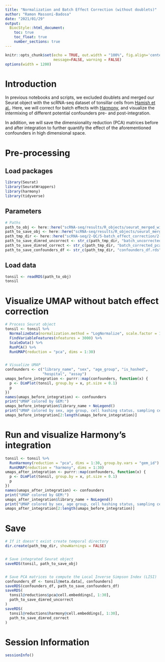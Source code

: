 ```yaml
---
title: "Normalization and Batch Effect Correction (without doublets)"
author: "Ramon Massoni-Badosa"
date: "2021/01/29"
output: 
  BiocStyle::html_document:
    toc: true
    toc_float: true
    number_sections: true
---
```


```r
knitr::opts_chunk$set(echo = TRUE, out.width = "100%", fig.align='center', 
                      message=FALSE, warning = FALSE)
options(width = 1200)
```


# Introduction

In previous notebooks and scripts, we excluded doublets and merged our Seurat object with the scRNA-seq dataset of tonsillar cells from [Hamish et al.](https://immunology.sciencemag.org/content/6/56/eabe6291). Here, we will correct for batch effects with [Harmony](https://www.nature.com/articles/s41592-019-0619-0), and visualize the intermixing of different potential confounders pre- and post-integration.

In addition, we will save the dimensionality reduction (PCA) matrices before and after integration to further quantify the effect of the aforementioned confounders in high dimensional space. 


# Pre-processing

## Load packages

```r
library(Seurat)
library(SeuratWrappers)
library(harmony)
library(tidyverse)
```


## Parameters

```r
# Paths
path_to_obj <- here::here("scRNA-seq/results/R_objects/seurat_merged_with_king_et_al.rds")
path_to_save_obj <- here::here("scRNA-seq/results/R_objects/seurat_merged_with_king_et_al_integrated.rds")
path_tmp_dir <- here::here("scRNA-seq/2-QC/5-batch_effect_correction/2-data_integration_king_et_al/tmp/")
path_to_save_dimred_uncorrect <- str_c(path_tmp_dir, "batch_uncorrected_pca.rds", sep = "")
path_to_save_dimred_correct <- str_c(path_tmp_dir, "batch_corrected_pca.rds", sep = "")
path_to_save_confounders_df <- str_c(path_tmp_dir, "confounders_df.rds", sep = "") 
```


## Load data

```r
tonsil <- readRDS(path_to_obj)
tonsil
```


# Visualize UMAP without batch effect correction

```r
# Process Seurat object
tonsil <- tonsil %>%
  NormalizeData(normalization.method = "LogNormalize", scale.factor = 1e4) %>% 
  FindVariableFeatures(nfeatures = 3000) %>%
  ScaleData() %>% 
  RunPCA() %>%
  RunUMAP(reduction = "pca", dims = 1:30)


# Visualize UMAP
confounders <- c("library_name", "sex", "age_group", "is_hashed",
                 "hospital", "assay")
umaps_before_integration <- purrr::map(confounders, function(x) {
  p <- DimPlot(tonsil, group.by = x, pt.size = 0.1)
  p
})
names(umaps_before_integration) <- confounders
print("UMAP colored by GEM:")
umaps_before_integration$library_name + NoLegend()
print("UMAP colored by sex, age group, cell hashing status, sampling center and assay:")
umaps_before_integration[2:length(umaps_before_integration)]
```


# Run and visualize Harmony's integration

```r
tonsil <- tonsil %>%
  RunHarmony(reduction = "pca", dims = 1:30, group.by.vars = "gem_id") %>%
  RunUMAP(reduction = "harmony", dims = 1:30)
umaps_after_integration <- purrr::map(confounders, function(x) {
  p <- DimPlot(tonsil, group.by = x, pt.size = 0.1)
  p
})
names(umaps_after_integration) <- confounders
print("UMAP colored by GEM:")
umaps_after_integration$library_name + NoLegend()
print("UMAP colored by sex, age group, cell hashing status, sampling center and assay:")
umaps_after_integration[2:length(umaps_before_integration)]
```


# Save

```r
# If it doesn't exist create temporal directory
dir.create(path_tmp_dir, showWarnings = FALSE) 


# Save integrated Seurat object
saveRDS(tonsil, path_to_save_obj)


# Save PCA matrices to compute the Local Inverse Simpson Index (LISI)
confounders_df <- tonsil@meta.data[, confounders]
saveRDS(confounders_df, path_to_save_confounders_df)
saveRDS(
  tonsil@reductions$pca@cell.embeddings[, 1:30],
  path_to_save_dimred_uncorrect
)
saveRDS(
  tonsil@reductions$harmony@cell.embeddings[, 1:30],
  path_to_save_dimred_correct
)
```


# Session Information

```r
sessionInfo()
```
